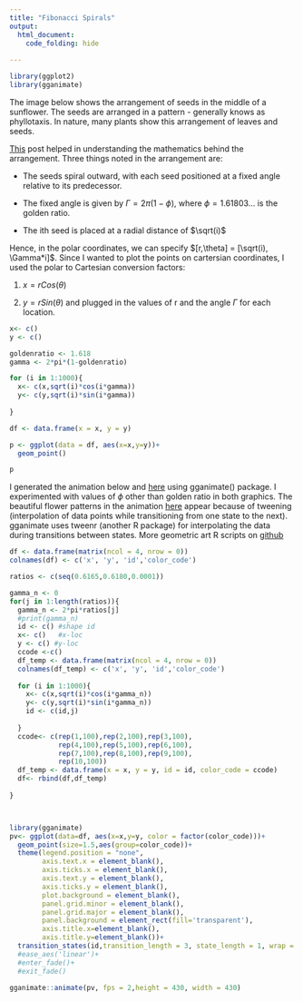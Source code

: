 ```yaml
---
title: "Fibonacci Spirals"
output:
  html_document:
    code_folding: hide
    
---
```

```r
library(ggplot2)
library(gganimate)
```


The image below shows the arrangement of seeds in the middle of a sunflower. The seeds are arranged in a pattern - generally knows as phyllotaxis. In nature, many plants show this arrangement of leaves and seeds.

[This](https://blog.wolfram.com/2011/07/28/how-i-made-wine-glasses-from-sunflowers/) post helped in  understanding the mathematics behind the arrangement. Three things noted in the arrangement are:


* The seeds spiral outward, with each seed positioned at a fixed angle relative to its predecessor.


* The fixed angle is given by $\Gamma = 2\pi(1-\phi)$, where $\phi = 1.61803...$ is the golden ratio.


* The ith seed is placed at a radial distance of $\sqrt(i)$


Hence, in the polar coordinates, we can specify $[r,\theta] = [\sqrt(i), \Gamma*i]$. Since I wanted to plot the points on cartersian coordinates, I used the polar to Cartesian conversion factors: 


1. $x = rCos(\theta)$ 


2. $y = rSin(\theta)$
and plugged in the values of r and the angle $\Gamma$ for each location.


```r
x<- c()   
y <- c()  

goldenratio <- 1.618
gamma <- 2*pi*(1-goldenratio)  

for (i in 1:1000){
  x<- c(x,sqrt(i)*cos(i*gamma))
  y<- c(y,sqrt(i)*sin(i*gamma))
 
}

df <- data.frame(x = x, y = y)

p <- ggplot(data = df, aes(x=x,y=y))+
  geom_point()

p
```

I generated the animation below and [here](index.html) using gganimate() package. I experimented with values of $\phi$ other than golden ratio in both graphics. The beautiful flower patterns in the animation [here](index.html) appear because of tweening (interpolation of data points while transitioning from one state to the next). gganimate uses tweenr (another R package) for interpolating the data during transitions between states. 
More geometric art R scripts on [github](https://github.com/AmberHabib/geometric_art)

```r
df <- data.frame(matrix(ncol = 4, nrow = 0))
colnames(df) <- c('x', 'y', 'id','color_code')

ratios <- c(seq(0.6165,0.6180,0.0001))

gamma_n <- 0
for(j in 1:length(ratios)){
  gamma_n <- 2*pi*ratios[j]
  #print(gamma_n)
  id <- c() #shape id
  x<- c()   #x-loc
  y <- c() #y-loc
  ccode <-c()
  df_temp <- data.frame(matrix(ncol = 4, nrow = 0))
  colnames(df_temp) <- c('x', 'y', 'id','color_code') 
  
  for (i in 1:1000){
    x<- c(x,sqrt(i)*cos(i*gamma_n))
    y<- c(y,sqrt(i)*sin(i*gamma_n))
    id <- c(id,j)
    
  }
  ccode<- c(rep(1,100),rep(2,100),rep(3,100),
            rep(4,100),rep(5,100),rep(6,100),
            rep(7,100),rep(8,100),rep(9,100),
            rep(10,100))
  df_temp <- data.frame(x = x, y = y, id = id, color_code = ccode)
  df<- rbind(df,df_temp)
  
}



library(gganimate)
pv<- ggplot(data=df, aes(x=x,y=y, color = factor(color_code)))+
  geom_point(size=1.5,aes(group=color_code))+
  theme(legend.position = "none",
        axis.text.x = element_blank(),
        axis.ticks.x = element_blank(),
        axis.text.y = element_blank(),
        axis.ticks.y = element_blank(),
        plot.background = element_blank(),
        panel.grid.minor = element_blank(),
        panel.grid.major = element_blank(),
        panel.background = element_rect(fill='transparent'),
        axis.title.x=element_blank(),
        axis.title.y=element_blank())+
  transition_states(id,transition_length = 3, state_length = 1, wrap = FALSE)
  #ease_aes('linear')+
  #enter_fade()+
  #exit_fade()
  
gganimate::animate(pv, fps = 2,height = 430, width = 430)

```
